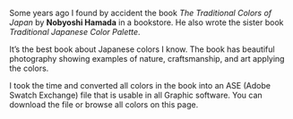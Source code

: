 Some years ago I found by accident the book <cite>The Traditional Colors of Japan</cite> by **Nobyoshi Hamada** in a bookstore. He also wrote the sister book <cite>Traditional Japanese Color Palette</cite>.

It’s the best book about Japanese colors I know. The book has beautiful photography showing examples of nature, craftsmanship, and art applying the colors.

I took the time and converted all colors in the book into an ASE (Adobe Swatch Exchange) file that is usable in all Graphic software. You can download the file or browse all colors on this page.
